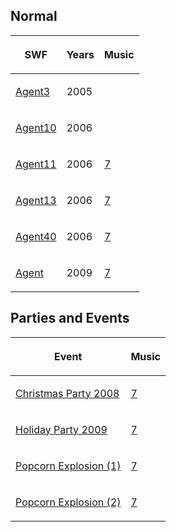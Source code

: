 {{NeedSWFs}}

==Normal==
{|class="wikitable" style="margin: 1em auto;"
!SWF!!Years!!Music
|-
|[[Media:ArtworkRoomsAgent3.swf|Agent3]]||2005||{{n/a|?}}
|-
|[[Media:ArtworkRoomsAgent10.swf|Agent10]]||2006||{{n/a|?}}
|-
|[[Media:ArtworkRoomsAgent11.swf|Agent11]]||2006||[[Media:Music7.swf|7]]
|-
|[[Media:ArtworkRoomsAgent13.swf|Agent13]]||2006||[[Media:Music7.swf|7]]
|-
|[[Media:ArtworkRoomsAgent40.swf|Agent40]]||2006||[[Media:Music7.swf|7]]
|-
|[[Media:RoomsAgent.swf|Agent]]||2009||[[Media:Music7.swf|7]]
|}

==Parties and Events==
{|class="wikitable" style="margin: 1em auto;"
!Event!!Music
|-
|[[Media:RoomsAgent-ChristmasParty2008.swf|Christmas Party 2008]]||[[Media:Music7.swf|7]]
|-
|[[Media:HolidayParty2009AgentHQ.swf|Holiday Party 2009]]||[[Media:Music7.swf|7]]
|-
|[[Media:RoomsAgent-PopcornExplosion.swf|Popcorn Explosion (1)]]||[[Media:Music7.swf|7]]
|-
|[[Media:RoomsAgent-PopcornExplosion 2.swf|Popcorn Explosion (2)]]||[[Media:Music7.swf|7]]
|}


{{Places}}